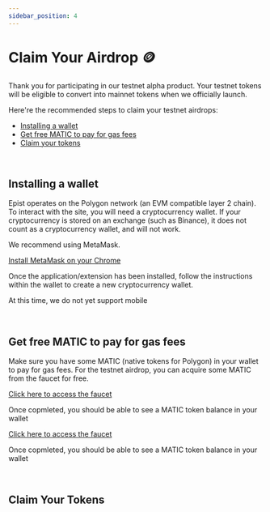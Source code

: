 ```yaml
---
sidebar_position: 4
---
```


# Claim Your Airdrop 🪙

Thank you for participating in our testnet alpha product. Your testnet tokens will be eligible to convert into mainnet tokens when we officially launch. 

Here're the recommended steps to claim your testnet airdrops:
  - [Installing a wallet](#installing-a-wallet)
  - [Get free MATIC to pay for gas fees](#get-free-matic-to-pay-for-gas-fees)
  - [Claim your tokens](#claim-your-tokens)

<br/>

## Installing a wallet
Epist operates on the Polygon network (an EVM compatible layer 2 chain). To interact with the site, you will need a cryptocurrency wallet. If your cryptocurrency is stored on an exchange (such as Binance), it does not count as a cryptocurrency wallet, and will not work. <br/>

We recommend using MetaMask.

<Tabs>
  <TabItem value="1" label="Desktop">
    <a href="https://chrome.google.com/webstore/detail/metamask/nkbihfbeogaeaoehlefnkodbefgpgknn?hl=en">Install MetaMask on your Chrome</a>
    <p>Once the application/extension has been installed, follow the instructions within the wallet to create a new cryptocurrency wallet.</p>
  </TabItem>
  <TabItem value="2" label="Mobile">
    <p>At this time, we do not yet support mobile</p>
  </TabItem>
</Tabs>

<br/>

## Get free MATIC to pay for gas fees
Make sure you have some MATIC (native tokens for Polygon) in your wallet to pay for gas fees. For the testnet airdrop, you can acquire some MATIC from the faucet for free. 

<Tabs>
  <TabItem value="1" label="Alchemy Faucet" default>
    <a href="https://mumbaifaucet.com/">Click here to access the faucet</a>
    <p>Once copmleted, you should be able to see a MATIC token balance in your wallet</p>
  </TabItem>
  <TabItem value="2" label="Polygon Faucet">
    <a href="https://faucet.polygon.technology/">Click here to access the faucet</a>
    <p>Once copmleted, you should be able to see a MATIC token balance in your wallet</p>
  </TabItem>
</Tabs>

<br/>

## Claim Your Tokens